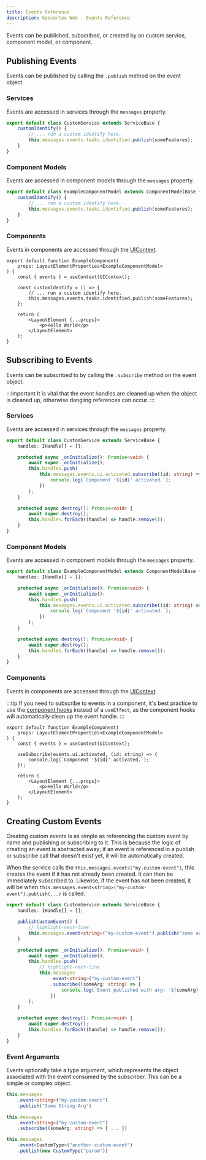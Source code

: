 ```yaml
---
title: Events Reference
description: Geocortex Web - Events Reference
---
```


Events can be published, subscribed, or created by an custom service, component model, or component.

## Publishing Events

Events can be published by calling the `.publish` method on the event object.

### Services

Events are accessed in services through the `messages` property.

```ts
export default class CustomService extends ServiceBase {
    customIdentify() {
        // ... run a custom identify here.
        this.messages.events.tasks.identified.publish(someFeatures);
    }
}
```

### Component Models

Events are accessed in component models through the `messages` property.

```ts
export default class ExampleComponentModel extends ComponentModelBase {
    customIdentify() {
        // ... run a custom identify here.
        this.messages.events.tasks.identified.publish(someFeatures);
    }
}
```

### Components

Events in components are accessed through the [UIContext](sdk-components-ui-context.mdx#accessing-the-uicontext).

```tsx
export default function ExampleComponent(
    props: LayoutElementProperties<ExampleComponentModel>
) {
    const { events } = useContext(UIContext);

    const customIdentify = () => {
        // ... run a custom identify here.
        this.messages.events.tasks.identified.publish(someFeatures);
    };

    return (
        <LayoutElement {...props}>
            <p>Hello World</p>
        </LayoutElement>
    );
}
```

## Subscribing to Events

Events can be subscribed to by calling the `.subscribe` method on the event object.

:::important
It is vital that the event handles are cleaned up when the object is cleaned up, otherwise dangling references can occur.
:::

### Services

Events are accessed in services through the `messages` property.

```ts
export default class CustomService extends ServiceBase {
    handles: IHandle[] = [];

    protected async _onInitialize(): Promise<void> {
        await super._onInitialize();
        this.handles.push(
            this.messages.events.ui.activated.subscribe((id: string) => {
                console.log(`Component '${id}' activated.`);
            })
        );
    }

    protected async destroy(): Promise<void> {
        await super.destroy();
        this.handles.forEach((handle) => handle.remove());
    }
}
```

### Component Models

Events are accessed in component models through the `messages` property.

```ts
export default class ExampleComponentModel extends ComponentModelBase {
    handles: IHandle[] = [];

    protected async _onInitialize(): Promise<void> {
        await super._onInitialize();
        this.handles.push(
            this.messages.events.ui.activated.subscribe((id: string) => {
                console.log(`Component '${id}' activated.`);
            })
        );
    }

    protected async destroy(): Promise<void> {
        await super.destroy();
        this.handles.forEach((handle) => handle.remove());
    }
}
```

### Components

Events in components are accessed through the [UIContext](sdk-components-ui-context.mdx#accessing-the-uicontext).

:::tip
If you need to subscribe to events in a component, it's best practice to use the [component hooks](sdk-components-hooks.mdx) instead of a `useEffect`, as the component hooks will automatically clean up the event handle.
:::

```tsx
export default function ExampleComponent(
    props: LayoutElementProperties<ExampleComponentModel>
) {
    const { events } = useContext(UIContext);

    useSubscribe(events.ui.activated, (id: string) => {
        console.log(`Component '${id}' activated.`);
    });

    return (
        <LayoutElement {...props}>
            <p>Hello World</p>
        </LayoutElement>
    );
}
```

## Creating Custom Events

Creating custom events is as simple as referencing the custom event by name and publishing or subscribing to it. This is because the logic of creating an event is abstracted away; if an event is referenced in a publish or subscribe call that doesn't exist yet, it will be automatically created.

When the service calls the `this.messages.events("my.custom-event")`, this creates the event if it has not already been created. It can then be immediately subscribed to. Likewise, if the event has not been created, it will be when `this.messages.event<string>("my-custom-event").publish(...)` is called.

```ts
export default class CustomService extends ServiceBase {
    handles: IHandle[] = [];

    publishCustomEvent() {
        // highlight-next-line
        this.messages.event<string>("my-custom-event").publish("some argument");
    }

    protected async _onInitialize(): Promise<void> {
        await super._onInitialize();
        this.handles.push(
            // highlight-next-line
            this.messages
                .event<string>("my-custom-event")
                .subscribe((someArg: string) => {
                    console.log(`Event published with arg: '${someArg}'`);
                })
        );
    }

    protected async destroy(): Promise<void> {
        await super.destroy();
        this.handles.forEach((handle) => handle.remove());
    }
}
```

### Event Arguments

Events optionally take a type argument, which represents the object associated with the event consumed by the subscriber. This can be a simple or complex object.

```ts
this.messages
    .event<string>("my-custom-event")
    .publish("Some String Arg")

this.messages
    .event<string>("my-custom-event")
    .subscribe((someArg: string) => { ... })

this.messages
    .event<CustomType>("another-custom-event")
    .publish(new CustomType("param"))

```
